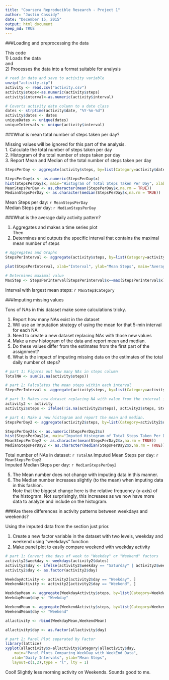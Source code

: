 ```yaml
---
title: "Coursera Reproducible Research - Project 1"
author: "Justin Cassidy"
date: "December 15, 2015"
output: html_document 
keep_md: TRUE
---
```


###Loading and preprocessing the data

This code  
1) Loads the data  
and  
2) Processes the data into a format suitable for analysis

```r
# read in data and save to activity variable
unzip("activity.zip") 
activity <- read.csv("activity.csv")
activity$steps<-as.numeric(activity$steps)
activity$interval<-as.numeric(activity$interval)

# Coverts activity date column to a date class
dates <- strptime(activity$date, "%Y-%m-%d")
activity$dates <- dates
uniqueDates <- unique(dates)
uniqueIntervals <- unique(activity$interval)
```


###What is mean total number of steps taken per day?

Missing values will be ignored for this part of the analysis.  
1.  Calculate the total number of steps taken per day  
2.  Histogram of the total number of steps taken per day  
3.  Report Mean and Median of the total number of steps taken per day  

```r

StepsPerDay <- aggregate(activity$steps, by=list(Category=activity$date), FUN=sum)

StepsPerDay$x <- as.numeric(StepsPerDay$x)
hist(StepsPerDay$x, main="Histogram of Total Steps Taken Per Day", xlab="Steps")
MeanStepsPerDay <- as.character(mean(StepsPerDay$x,na.rm = TRUE))
MedianStepsPerDay <- as.character(median(StepsPerDay$x,na.rm = TRUE))
```

Mean Steps per day: `r MeanStepsPerDay`  
Median Steps per day: `r MedianStepsPerDay`


###What is the average daily activity pattern?

1) Aggregates and makes a time series plot  
Then  
2) Determines and outputs the specific interval that contains the maximal mean number of steps

```r

# Aggregates and Graphs
StepsPerInterval <- aggregate(activity$steps, by=list(Category=activity$interval), FUN=mean,na.rm=TRUE)

plot(StepsPerInterval, xlab="Interval", ylab="Mean Steps", main="Average Steps Per Interval")

# Determines maximal value
MaxStep <- StepsPerInterval[StepsPerInterval$x==max(StepsPerInterval$x),]
```

Interval with largest mean steps: `r MaxStep$Category`  


###Imputing missing values

Tons of NAs in this dataset make some calculations tricky.  
  
1) Report how many NAs exist in the dataset  
2) Will use an imputation strategy of using the mean for that 5-min interval for each NA
3) Need to create a new dataset replacing NAs with those new values
4) Make a new histogram of the data and report mean and median.
5) Do these values differ from the estimates from the first part of the assignment?  
6) What is the impact of imputing missing data on the estimates of the total daily number of steps?  

```r
# part 1; Figures out how many NAs in steps column
TotalNA <- sum(is.na(activity$steps))

# part 2; Falculates the mean steps within each interval
StepsPerInterval <- aggregate(activity$steps, by=list(Category=activity$interval), FUN=mean,na.rm=TRUE)

# part 3; Makes new dataset replacing NA with value from the interval in part 2
activity2 <- activity
activity2$steps <- ifelse(!is.na(activity2$steps), activity2$steps, StepsPerInterval$x)

# part 4; Make a new histogram and report the mean and median.
StepsPerDay2 <- aggregate(activity2$steps, by=list(Category=activity2$date), FUN=sum)

StepsPerDay2$x <- as.numeric(StepsPerDay2$x)
hist(StepsPerDay2$x, main="Imputed Histogram of Total Steps Taken Per Day", xlab="Steps")
MeanStepsPerDay2 <- as.character(mean(StepsPerDay2$x,na.rm = TRUE))
MedianStepsPerDay2 <- as.character(median(StepsPerDay2$x,na.rm = TRUE))

```

Total number of NAs in dataset: `r TotalNA` 
Imputed Mean Steps per day: `r MeanStepsPerDay2`  
Imputed Median Steps per day: `r MedianStepsPerDay2`
  
5) The Mean number does not change with imputing data in this manner.  
6) The Median number increases slightly (to the mean) when imputing data in this fashion.  
Note that the biggest change here is the relative frequency (y-axis) of the histogram.  Not surprisingly, this increases as we now have more data to analyze and include on the histogram.


###Are there differences in activity patterns between weekdays and weekends?

Using the imputed data from the section just prior.
  
1) Create a new factor variable in the dataset with two levels, weekday and weekend using "weekdays" function  
2) Make panel plot to easily compare weekend with weekday activity

```r
# part 1; Convert the days of week to "Weekday" or "Weekend" factors
activity2$weekday <- weekdays(activity2$dates)
activity2$day <- ifelse(activity2$weekday == "Saturday" | activity2$weekday == "Sunday"  , "Weekend", "Weekday")
activity2$day <- as.factor(activity2$day)

WeekdayActivity <- activity2[activity2$day == "Weekday", ]
WeekendActivity <- activity2[activity2$day == "Weekend", ]

WeekdayMean <- aggregate(WeekdayActivity$steps, by=list(Category=WeekdayActivity$interval), FUN=mean,na.rm=TRUE)
WeekdayMean$day <- "Weekday"

WeekendMean <- aggregate(WeekendActivity$steps, by=list(Category=WeekendActivity$interval), FUN=mean,na.rm=TRUE)
WeekendMean$day <- "Weekend"

allactivity <- rbind(WeekdayMean,WeekendMean)

allactivity$day <- as.factor(allactivity$day)

# part 2; Panel Plot separated by Factor
library(lattice)
xyplot(allactivity$x~allactivity$Category|allactivity$day, 
  	main="Panel Plots Comparing WeekDay with WeekEnd Data",
   xlab="Daily Intervals", ylab="Mean Steps", 
   layout=c(1,2),type = "l", lty = 1)
```

Cool!  Slightly less morning activity on Weekends.  Sounds good to me.


